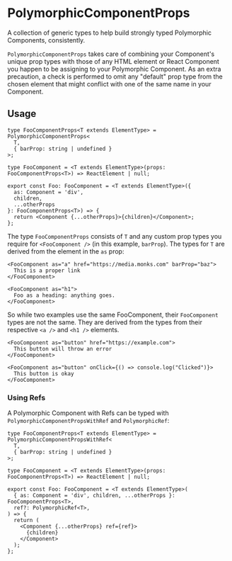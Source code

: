 
<Meta title="Types / PolymorphicComponentProps" />

# PolymorphicComponentProps

A collection of generic types to help build strongly typed Polymorphic Components, consistently.

`PolymorphicComponentProps` takes care of combining your Component's unique prop types with those of
any HTML element or React Component you happen to be assigning to your Polymorphic Component. As an
extra precaution, a check is performed to omit any "default" prop type from the chosen element that
might conflict with one of the same name in your Component.

## Usage

```tsx
type FooComponentProps<T extends ElementType> = PolymorphicComponentProps<
  T,
  { barProp: string | undefined }
>;

type FooComponent = <T extends ElementType>(props: FooComponentProps<T>) => ReactElement | null;

export const Foo: FooComponent = <T extends ElementType>({
  as: Component = 'div',
  children,
  ...otherProps
}: FooComponentProps<T>) => {
  return <Component {...otherProps}>{children}</Component>;
};
```

The type `FooComponentProps` consists of `T` and any custom prop types you require for
`<FooComponent />` (in this example, `barProp`). The types for `T` are derived from the element in
the `as` prop:

```tsx
<FooComponent as="a" href="https://media.monks.com" barProp="baz">
  This is a proper link
</FooComponent>

<FooComponent as="h1">
  Foo as a heading: anything goes.
</FooComponent>
```

So while two examples use the same FooComponent, their `FooComponent` types are not the same. They
are derived from the types from their respective `<a />` and `<h1 />` elements.

```tsx
<FooComponent as="button" href="https://example.com">
  This button will throw an error
</FooComponent>

<FooComponent as="button" onClick={() => console.log("Clicked")}>
  This button is okay
</FooComponent>
```

### Using Refs

A Polymorphic Component with Refs can be typed with `PolymorphicComponentPropsWithRef` and
`PolymorphicRef`:

```tsx
type FooComponentProps<T extends ElementType> = PolymorphicComponentPropsWithRef<
  T,
  { barProp: string | undefined }
>;

type FooComponent = <T extends ElementType>(props: FooComponentProps<T>) => ReactElement | null;

export const Foo: FooComponent = <T extends ElementType>(
  { as: Component = 'div', children, ...otherProps }: FooComponentProps<T>,
  ref?: PolymorphicRef<T>,
) => {
  return (
    <Component {...otherProps} ref={ref}>
      {children}
    </Component>
  );
};
```
